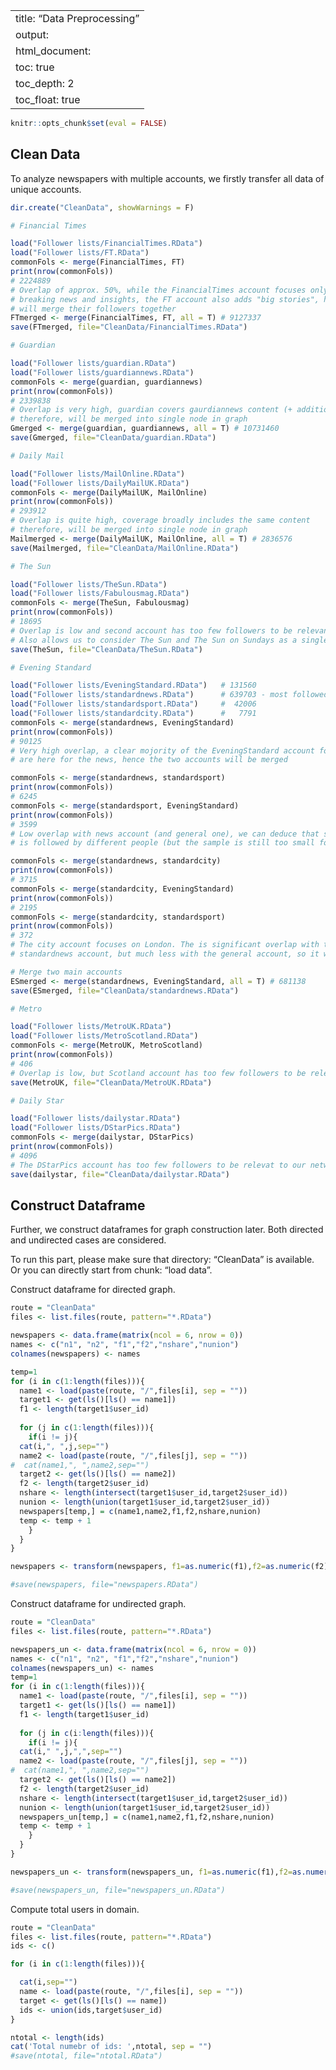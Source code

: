 

---
title: "Data Preprocessing"
output: 
  html_document:
    toc: true
    toc_depth: 2
    toc_float: true
---

```r
knitr::opts_chunk$set(eval = FALSE)
```

## Clean Data
To analyze newspapers with multiple accounts, we firstly transfer all data of unique accounts.

```r
dir.create("CleanData", showWarnings = F)

# Financial Times

load("Follower lists/FinancialTimes.RData")
load("Follower lists/FT.RData")
commonFols <- merge(FinancialTimes, FT)
print(nrow(commonFols))
# 2224889
# Overlap of approx. 50%, while the FinancialTimes account focuses only focuses on
# breaking news and insights, the FT account also adds "big stories", hence we
# will merge their followers together
FTmerged <- merge(FinancialTimes, FT, all = T) # 9127337
save(FTmerged, file="CleanData/FinancialTimes.RData")

# Guardian

load("Follower lists/guardian.RData")
load("Follower lists/guardiannews.RData")
commonFols <- merge(guardian, guardiannews)
print(nrow(commonFols))
# 2339838
# Overlap is very high, guardian covers gaurdiannews content (+ additional topics),
# therefore, will be merged into single node in graph
Gmerged <- merge(guardian, guardiannews, all = T) # 10731460
save(Gmerged, file="CleanData/guardian.RData")

# Daily Mail

load("Follower lists/MailOnline.RData")
load("Follower lists/DailyMailUK.RData")
commonFols <- merge(DailyMailUK, MailOnline)
print(nrow(commonFols))
# 293912
# Overlap is quite high, coverage broadly includes the same content
# therefore, will be merged into single node in graph
Mailmerged <- merge(DailyMailUK, MailOnline, all = T) # 2836576
save(Mailmerged, file="CleanData/MailOnline.RData")

# The Sun

load("Follower lists/TheSun.RData")
load("Follower lists/Fabulousmag.RData")
commonFols <- merge(TheSun, Fabulousmag)
print(nrow(commonFols))
# 18695
# Overlap is low and second account has too few followers to be relevant, so it will be droped
# Also allows us to consider The Sun and The Sun on Sundays as a single newspaper
save(TheSun, file="CleanData/TheSun.RData")

# Evening Standard

load("Follower lists/EveningStandard.RData")   # 131560
load("Follower lists/standardnews.RData")      # 639703 - most followed!
load("Follower lists/standardsport.RData")     #  42006
load("Follower lists/standardcity.RData")      #   7791
commonFols <- merge(standardnews, EveningStandard)
print(nrow(commonFols))
# 90125
# Very high overlap, a clear mojority of the EveningStandard account followers 
# are here for the news, hence the two accounts will be merged

commonFols <- merge(standardnews, standardsport)
print(nrow(commonFols))
# 6245
commonFols <- merge(standardsport, EveningStandard)
print(nrow(commonFols))
# 3599
# Low overlap with news account (and general one), we can deduce that standardsport
# is followed by different people (but the sample is still too small for relevance)

commonFols <- merge(standardnews, standardcity)
print(nrow(commonFols))
# 3715
commonFols <- merge(standardcity, EveningStandard)
print(nrow(commonFols))
# 2195
commonFols <- merge(standardcity, standardsport)
print(nrow(commonFols))
# 372
# The city account focuses on London. The is significant overlap with the 
# standardnews account, but much less with the general account, so it will be discarded

# Merge two main accounts
ESmerged <- merge(standardnews, EveningStandard, all = T) # 681138
save(ESmerged, file="CleanData/standardnews.RData")

# Metro

load("Follower lists/MetroUK.RData")
load("Follower lists/MetroScotland.RData")
commonFols <- merge(MetroUK, MetroScotland)
print(nrow(commonFols))
# 406
# Overlap is low, but Scotland account has too few followers to be relevant
save(MetroUK, file="CleanData/MetroUK.RData")

# Daily Star

load("Follower lists/dailystar.RData")
load("Follower lists/DStarPics.RData")
commonFols <- merge(dailystar, DStarPics)
print(nrow(commonFols))
# 4096
# The DStarPics account has too few followers to be relevat to our network
save(dailystar, file="CleanData/dailystar.RData")
```

## Construct Dataframe
Further, we construct dataframes for graph construction later. Both directed and undirected cases are considered.

To run this part, please make sure that directory: "CleanData" is available. Or you can directly start from chunk: "load data".

Construct dataframe for directed graph.
```r
route = "CleanData"
files <- list.files(route, pattern="*.RData")

newspapers <- data.frame(matrix(ncol = 6, nrow = 0))
names <- c("n1", "n2", "f1","f2","nshare","nunion")
colnames(newspapers) <- names

temp=1
for (i in c(1:length(files))){
  name1 <- load(paste(route, "/",files[i], sep = ""))
  target1 <- get(ls()[ls() == name1])
  f1 <- length(target1$user_id)
  
  for (j in c(1:length(files))){
    if(i != j){
  cat(i,", ",j,sep="")
  name2 <- load(paste(route, "/",files[j], sep = ""))
#  cat(name1,", ",name2,sep="")
  target2 <- get(ls()[ls() == name2])
  f2 <- length(target2$user_id)
  nshare <- length(intersect(target1$user_id,target2$user_id))
  nunion <- length(union(target1$user_id,target2$user_id))
  newspapers[temp,] = c(name1,name2,f1,f2,nshare,nunion)
  temp <- temp + 1
    }
  }
}

newspapers <- transform(newspapers, f1=as.numeric(f1),f2=as.numeric(f2),nshare=as.numeric(nshare),nunion=as.numeric(nunion))

#save(newspapers, file="newspapers.RData")
```

Construct dataframe for undirected graph.
```r
route = "CleanData"
files <- list.files(route, pattern="*.RData")

newspapers_un <- data.frame(matrix(ncol = 6, nrow = 0))
names <- c("n1", "n2", "f1","f2","nshare","nunion")
colnames(newspapers_un) <- names
temp=1
for (i in c(1:length(files))){
  name1 <- load(paste(route, "/",files[i], sep = ""))
  target1 <- get(ls()[ls() == name1])
  f1 <- length(target1$user_id)
  
  for (j in c(i:length(files))){
    if(i != j){
  cat(i," ",j,",",sep="")
  name2 <- load(paste(route, "/",files[j], sep = ""))
#  cat(name1,", ",name2,sep="")
  target2 <- get(ls()[ls() == name2])
  f2 <- length(target2$user_id)
  nshare <- length(intersect(target1$user_id,target2$user_id))
  nunion <- length(union(target1$user_id,target2$user_id))
  newspapers_un[temp,] = c(name1,name2,f1,f2,nshare,nunion)
  temp <- temp + 1
    }
  }
}

newspapers_un <- transform(newspapers_un, f1=as.numeric(f1),f2=as.numeric(f2),nshare=as.numeric(nshare),nunion=as.numeric(nunion))

#save(newspapers_un, file="newspapers_un.RData")
```

Compute total users in domain.
```r
route = "CleanData"
files <- list.files(route, pattern="*.RData")
ids <- c()

for (i in c(1:length(files))){

  cat(i,sep="")
  name <- load(paste(route, "/",files[i], sep = ""))
  target <- get(ls()[ls() == name])
  ids <- union(ids,target$user_id)
}

ntotal <- length(ids)
cat('Total numebr of ids: ',ntotal, sep = "")
#save(ntotal, file="ntotal.RData")
```
